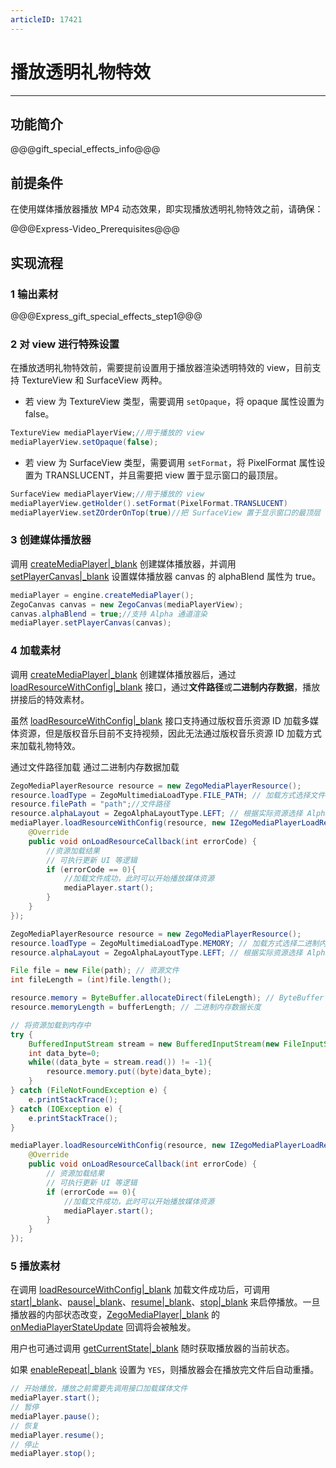 ```yaml
---
articleID: 17421
---
```

# 播放透明礼物特效

- - -

## 功能简介

@@@gift_special_effects_info@@@

## 前提条件

在使用媒体播放器播放 MP4 动态效果，即实现播放透明礼物特效之前，请确保：

@@@Express-Video_Prerequisites@@@



## 实现流程

### 1 输出素材

@@@Express_gift_special_effects_step1@@@

### 2 对 view 进行特殊设置

在播放透明礼物特效前，需要提前设置用于播放器渲染透明特效的 view，目前支持 TextureView 和 SurfaceView 两种。

- 若 view 为 TextureView 类型，需要调用 `setOpaque`，将 opaque 属性设置为 false。  

```java
TextureView mediaPlayerView;//用于播放的 view
mediaPlayerView.setOpaque(false);
```

- 若 view 为 SurfaceView 类型，需要调用 `setFormat`，将 PixelFormat 属性设置为 TRANSLUCENT，并且需要把 view 置于显示窗口的最顶层。

```java
SurfaceView mediaPlayerView;//用于播放的 view
mediaPlayerView.getHolder().setFormat(PixelFormat.TRANSLUCENT)
mediaPlayerView.setZOrderOnTop(true)//把 SurfaceView 置于显示窗口的最顶层
```

### 3 创建媒体播放器

调用 [createMediaPlayer\|_blank](@createMediaPlayer) 创建媒体播放器，并调用 [setPlayerCanvas\|_blank](@setPlayerCanvas-ZegoMediaPlayer) 设置媒体播放器 canvas 的 alphaBlend 属性为 true。

```java
mediaPlayer = engine.createMediaPlayer();
ZegoCanvas canvas = new ZegoCanvas(mediaPlayerView);
canvas.alphaBlend = true;//支持 Alpha 通道渲染
mediaPlayer.setPlayerCanvas(canvas);
```

### 4 加载素材

调用 [createMediaPlayer\|_blank](@createMediaPlayer) 创建媒体播放器后，通过 [loadResourceWithConfig\|_blank](@loadResourceWithConfig) 接口，通过**文件路径**或**二进制内存数据**，播放拼接后的特效素材。

<div class="mk-warning">

虽然 [loadResourceWithConfig\|_blank](@loadResourceWithConfig) 接口支持通过版权音乐资源 ID 加载多媒体资源，但是版权音乐目前不支持视频，因此无法通过版权音乐资源 ID 加载方式来加载礼物特效。
</div>

<div class="multiple-select-codes">
    <div class="code-tabs hide-scrollbar">
      <div class="scroll-box">
        <span class="tab-item">
          <span>通过文件路径加载</span>
        </span>
        <span class="tab-item">
          <span>通过二进制内存数据加载</span>
        </span>
      </div>
    </div>

  <div class="code-list">
  
  ```java
  ZegoMediaPlayerResource resource = new ZegoMediaPlayerResource();
  resource.loadType = ZegoMultimediaLoadType.FILE_PATH; // 加载方式选择文件路径加载
  resource.filePath = "path";//文件路径
  resource.alphaLayout = ZegoAlphaLayoutType.LEFT; // 根据实际资源选择 Alpha 通道布局
  mediaPlayer.loadResourceWithConfig(resource, new IZegoMediaPlayerLoadResourceCallback() {
      @Override
      public void onLoadResourceCallback(int errorCode) {
          //资源加载结果
          // 可执行更新 UI 等逻辑
          if (errorCode == 0){
              //加载文件成功，此时可以开始播放媒体资源
              mediaPlayer.start();
          }
      }
  });
  ```
  
  ```java
  ZegoMediaPlayerResource resource = new ZegoMediaPlayerResource();
  resource.loadType = ZegoMultimediaLoadType.MEMORY; // 加载方式选择二进制内存数据
  resource.alphaLayout = ZegoAlphaLayoutType.LEFT; // 根据实际资源选择 Alpha 通道布局

  File file = new File(path); // 资源文件
  int fileLength = (int)file.length();

  resource.memory = ByteBuffer.allocateDirect(fileLength); // ByteBuffer 类型二进制内存数据
  resource.memoryLength = bufferLength; // 二进制内存数据长度

  // 将资源加载到内存中
  try {
      BufferedInputStream stream = new BufferedInputStream(new FileInputStream(file));
      int data_byte=0;
      while((data_byte = stream.read()) != -1){
          resource.memory.put((byte)data_byte);
      }
  } catch (FileNotFoundException e) {
      e.printStackTrace();
  } catch (IOException e) {
      e.printStackTrace();
  }

  mediaPlayer.loadResourceWithConfig(resource, new IZegoMediaPlayerLoadResourceCallback() {
      @Override
      public void onLoadResourceCallback(int errorCode) {
          // 资源加载结果
          // 可执行更新 UI 等逻辑
          if (errorCode == 0){
              //加载文件成功，此时可以开始播放媒体资源
              mediaPlayer.start();
          }
      }    
  });
  ```
  
  </div>
</div>

### 5 播放素材

在调用 [loadResourceWithConfig\|_blank](@loadResourceWithConfig-ZegoMediaPlayer) 加载文件成功后，可调用 [start\|_blank](@start-ZegoMediaPlayer)、[pause\|_blank](@pause-ZegoMediaPlayer)、[resume\|_blank](@resume-ZegoMediaPlayer)、[stop\|_blank](@stop-ZegoMediaPlayer) 来启停播放。一旦播放器的内部状态改变，[ZegoMediaPlayer\|_blank](@-ZegoMediaPlayer) 的 [onMediaPlayerStateUpdate](@onMediaPlayerStateUpdate-IZegoMediaPlayerEventHandler) 回调将会被触发。

用户也可通过调用 [getCurrentState\|_blank](@getCurrentState-ZegoMediaPlayer) 随时获取播放器的当前状态。

如果 [enableRepeat\|_blank](@enableRepeat-ZegoMediaPlayer) 设置为 `YES`，则播放器会在播放完文件后自动重播。

```java
// 开始播放，播放之前需要先调用接口加载媒体文件
mediaPlayer.start();
// 暂停
mediaPlayer.pause();
// 恢复
mediaPlayer.resume();
// 停止
mediaPlayer.stop();
```

